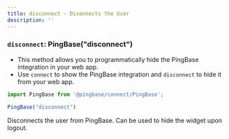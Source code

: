 ```yaml
---
title: disconnect - Disonnects the User
description: ''
---
```


### `disconnect`: PingBase("disconnect")

* This method allows you to programmatically hide the PingBase integration in your web app.
* Use `connect` to show the PingBase integration and `disconnect` to hide it from your web app.

```typescript {3}
import PingBase from '@pingbase/connect/PingBase';

PingBase("disconnect")
```

Disconnects the user from PingBase. Can be used to hide the widget upon logout.